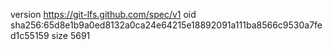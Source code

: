 version https://git-lfs.github.com/spec/v1
oid sha256:65d8e1b9a0ed8132a0ca24e64215e18892091a111ba8566c9530a7fed1c55159
size 5691

